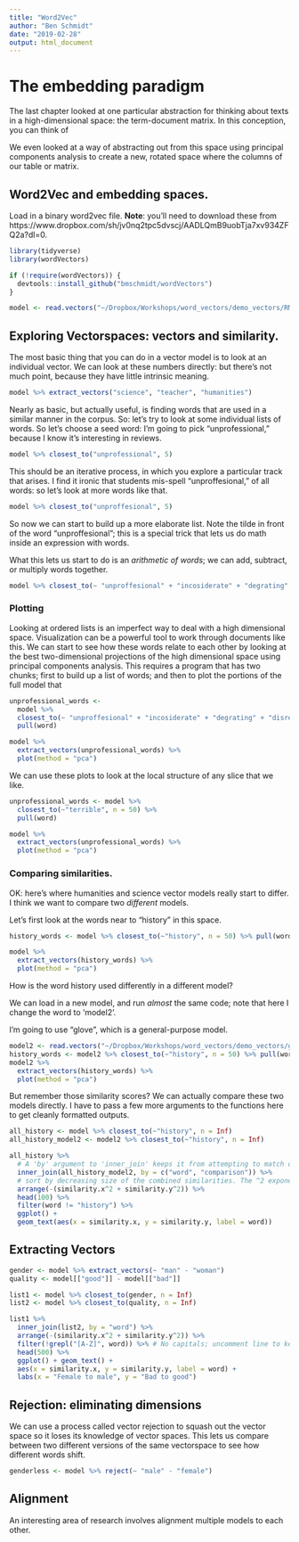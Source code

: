 ```yaml
---
title: "Word2Vec"
author: "Ben Schmidt"
date: "2019-02-28"
output: html_document
---
```


# The embedding paradigm

The last chapter looked at one particular abstraction for thinking about texts in a high-dimensional space: the term-document matrix. 
In this conception, you can think of 

We even looked at a way of abstracting out from this space using principal components analysis to create a new, rotated space where the columns
of our table or matrix.


## Word2Vec and embedding spaces.

Load in a binary word2vec file. **Note**: you'll need to download these from https://www.dropbox.com/sh/jv0nq2tpc5dvscj/AADLQmB9uobTja7xv934ZFQ2a?dl=0.

```r
library(tidyverse)
library(wordVectors)
```

```r
if (!require(wordVectors)) {
  devtools::install_github("bmschmidt/wordVectors")
}
```

```r
model <- read.vectors("~/Dropbox/Workshops/word_vectors/demo_vectors/RMP.bin")
```

## Exploring Vectorspaces: vectors and similarity.

The most basic thing that you can do in a vector model is to look at an individual vector. We can look at these numbers directly: but there's not much point, because
they have little intrinsic meaning.

```r
model %>% extract_vectors("science", "teacher", "humanities")
```

Nearly as basic, but actually useful, is finding words that are used in a similar manner in the corpus.
So: let's try to look at some individual lists of words. So let's choose a seed word: I'm going to pick
"unprofessional," because I know it's interesting in reviews.

```r
model %>% closest_to("unprofessional", 5)
```


This should be an iterative process, in which you explore a particular track that arises. I find it ironic that students mis-spell "unproffesional," of all words: so let's look at more words like that.

```r
model %>% closest_to("unproffesional", 5)
```


So now we can start to build up a more elaborate list. Note the tilde in front of the word "unproffesional"; 
this is a special trick that lets us do math inside an expression with words. 

What this lets us start to do is an *arithmetic of words*; we can add, subtract, or multiply words together.

```r
model %>% closest_to(~ "unproffesional" + "incosiderate" + "degrating" + "disrespectfull" + "beligerant", n = 10)
```

### Plotting

Looking at ordered lists is an imperfect way to deal with a high dimensional space. Visualization can be a powerful tool to work through documents like this. We can start to see how these words relate to each other by looking at the best two-dimensional projections of the high dimensional space using principal components analysis. This requires a program that has two chunks; first to build up a list of words; and then to
plot the portions of the full model that 

```r
unprofessional_words <-
  model %>%
  closest_to(~ "unproffesional" + "incosiderate" + "degrating" + "disrespectfull" + "beligerant", n = 50) %>%
  pull(word)

model %>%
  extract_vectors(unprofessional_words) %>%
  plot(method = "pca")
```


We can use these plots to look at the local structure of any slice that we like.

```r
unprofessional_words <- model %>%
  closest_to(~"terrible", n = 50) %>%
  pull(word)

model %>%
  extract_vectors(unprofessional_words) %>%
  plot(method = "pca")
```


### Comparing similarities.

OK: here's where humanities and science vector models really start to differ. I think we want to compare two *different* models.

Let's first look at the words near to "history" in this space.

```r
history_words <- model %>% closest_to(~"history", n = 50) %>% pull(word)

model %>%
  extract_vectors(history_words) %>%
  plot(method = "pca")
```

How is the word history used differently in a different model?

We can load in a new model, and run *almost* the same code; note that here I change the word to 'model2'. 

I'm going to use "glove", which is a general-purpose model.

```r
model2 <- read.vectors("~/Dropbox/Workshops/word_vectors/demo_vectors/glove.bin")
history_words <- model2 %>% closest_to(~"history", n = 50) %>% pull(word)
model2 %>%
  extract_vectors(history_words) %>%
  plot(method = "pca")
```

But remember those similarity scores? We can actually compare these two models directly.
I have to pass a few more arguments to the functions here to get cleanly formatted outputs.

```r
all_history <- model %>% closest_to(~"history", n = Inf)
all_history_model2 <- model2 %>% closest_to(~"history", n = Inf)

all_history %>%
  # A 'by' argument to 'inner_join' keeps it from attempting to match on similarities.
  inner_join(all_history_model2, by = c("word", "comparison")) %>%
  # sort by decreasing size of the combined similarities. The ^2 exponent does a square; this is the pythagorean theorem.
  arrange(-(similarity.x^2 + similarity.y^2)) %>%
  head(100) %>%
  filter(word != "history") %>%
  ggplot() +
  geom_text(aes(x = similarity.x, y = similarity.y, label = word))
```


## Extracting Vectors


```r
gender <- model %>% extract_vectors(~ "man" - "woman")
quality <- model[["good"]] - model[["bad"]]

list1 <- model %>% closest_to(gender, n = Inf)
list2 <- model %>% closest_to(quality, n = Inf)

list1 %>%
  inner_join(list2, by = "word") %>%
  arrange(-(similarity.x^2 + similarity.y^2)) %>%
  filter(!grepl("[A-Z]", word)) %>% # No capitals; uncomment line to keep it.
  head(500) %>%
  ggplot() + geom_text() +
  aes(x = similarity.x, y = similarity.y, label = word) +
  labs(x = "Female to male", y = "Bad to good")
```


## Rejection: eliminating dimensions

We can use a process called vector rejection to squash out the vector space so it loses its knowledge of vector spaces. This lets us compare between two different versions of the same vectorspace to see how different words shift.

```r
genderless <- model %>% reject(~ "male" - "female")
```


## Alignment

An interesting area of research involves alignment multiple models to each other.
